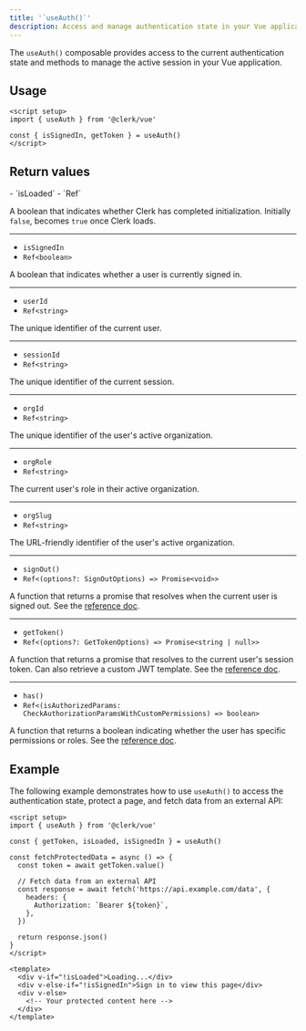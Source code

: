 ```yaml
---
title: '`useAuth()`'
description: Access and manage authentication state in your Vue application with Clerk's useAuth() composable.
---
```


The `useAuth()` composable provides access to the current authentication state and methods to manage the active session in your Vue application.

## Usage

```vue
<script setup>
import { useAuth } from '@clerk/vue'

const { isSignedIn, getToken } = useAuth()
</script>
```

## Return values

<Properties>
  - `isLoaded`
  - `Ref<boolean>`

  A boolean that indicates whether Clerk has completed initialization. Initially `false`, becomes `true` once Clerk loads.

  ---

  - `isSignedIn`
  - `Ref<boolean>`

  A boolean that indicates whether a user is currently signed in.

  ---

  - `userId`
  - `Ref<string>`

  The unique identifier of the current user.

  ---

  - `sessionId`
  - `Ref<string>`

  The unique identifier of the current session.

  ---

  - `orgId`
  - `Ref<string>`

  The unique identifier of the user's active organization.

  ---

  - `orgRole`
  - `Ref<string>`

  The current user's role in their active organization.

  ---

  - `orgSlug`
  - `Ref<string>`

  The URL-friendly identifier of the user's active organization.

  ---

  - `signOut()`
  - `Ref<(options?: SignOutOptions) => Promise<void>>`

  A function that returns a promise that resolves when the current user is signed out. See the [reference doc](/docs/references/javascript/clerk/clerk#sign-out).

  ---

  - `getToken()`
  - `Ref<(options?: GetTokenOptions) => Promise<string | null>>`

  A function that returns a promise that resolves to the current user's session token. Can also retrieve a custom JWT template. See the [reference doc](/docs/references/javascript/session#get-token).

  ---

  - `has()`
  - `Ref<(isAuthorizedParams: CheckAuthorizationParamsWithCustomPermissions) => boolean>`

  A function that returns a boolean indicating whether the user has specific permissions or roles. See the [reference doc](/docs/references/javascript/auth-object#has).
</Properties>

## Example

The following example demonstrates how to use `useAuth()` to access the authentication state, protect a page, and fetch data from an external API:

```vue {{ filename: 'App.vue' }}
<script setup>
import { useAuth } from '@clerk/vue'

const { getToken, isLoaded, isSignedIn } = useAuth()

const fetchProtectedData = async () => {
  const token = await getToken.value()

  // Fetch data from an external API
  const response = await fetch('https://api.example.com/data', {
    headers: {
      Authorization: `Bearer ${token}`,
    },
  })

  return response.json()
}
</script>

<template>
  <div v-if="!isLoaded">Loading...</div>
  <div v-else-if="!isSignedIn">Sign in to view this page</div>
  <div v-else>
    <!-- Your protected content here -->
  </div>
</template>
```
